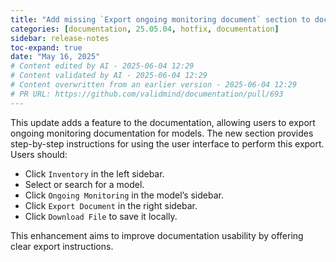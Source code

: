 ```yaml
---
title: "Add missing `Export ongoing monitoring document` section to docs (#693)"
categories: [documentation, 25.05.04, hotfix, documentation]
sidebar: release-notes
toc-expand: true
date: "May 16, 2025"
# Content edited by AI - 2025-06-04 12:29
# Content validated by AI - 2025-06-04 12:29
# Content overwritten from an earlier version - 2025-06-04 12:29
# PR URL: https://github.com/validmind/documentation/pull/693
---
```


This update adds a feature to the documentation, allowing users to export ongoing monitoring documentation for models. The new section provides step-by-step instructions for using the user interface to perform this export. Users should:

- Click `Inventory` in the left sidebar.
- Select or search for a model.
- Click `Ongoing Monitoring` in the model's sidebar.
- Click `Export Document` in the right sidebar.
- Click `Download File` to save it locally.

This enhancement aims to improve documentation usability by offering clear export instructions.